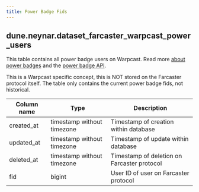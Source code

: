 ```yaml
---
title: Power Badge Fids
---
```


## **dune.neynar.dataset_farcaster_warpcast_power_users**

This table contains all power badge users on Warpcast. Read more [about power badges](https://warpcast.notion.site/Power-Badge-d81fea2e953e4dafae7c85295ffaf3ae) and the [power badge API](https://docs.farcaster.xyz/reference/warpcast/api#get-all-power-badge-users).

This is a Warpcast specific concept, this is NOT stored on the Farcaster protocol itself. The table only contains the current power badge fids, not historical.

| **Column name**          | **Type**                        | **Description**                                                  |
| ------------------------ | ------------------------------- | --------------------------------------------------------------   |
| created\_at              | timestamp without timezone      | Timestamp of creation within database                            |
| updated\_at              | timestamp without timezone      | Timestamp of update within database                              |
| deleted\_at              | timestamp without timezone      | Timestamp of deletion on Farcaster protocol                      |
| fid                      | bigint                          | User ID of user on Farcaster protocol                            |
